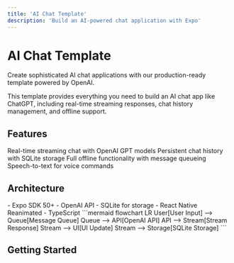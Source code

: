 ```yaml
---
title: 'AI Chat Template'
description: 'Build an AI-powered chat application with Expo'
---
```


# AI Chat Template

Create sophisticated AI chat applications with our production-ready template powered by OpenAI.

<Note>
This template provides everything you need to build an AI chat app like ChatGPT, including real-time streaming responses, chat history management, and offline support.
</Note>

## Features
<CardGroup cols={2}>

  <Card horizontal title="AI Chat" icon="message-bot">
    Real-time streaming chat with OpenAI GPT models
  </Card>
  <Card title="Chat History" icon="clock-rotate-left">
    Persistent chat history with SQLite storage
  </Card>
  <Card title="Offline Support" icon="wifi-slash">
    Full offline functionality with message queueing
  </Card>
  <Card title="Voice Input" icon="microphone">
    Speech-to-text for voice commands
  </Card>
</CardGroup>

## Architecture

<AccordionGroup>
  <Accordion icon="layer-group" title="Tech Stack">
    - Expo SDK 50+
    - OpenAI API
    - SQLite for storage
    - React Native Reanimated
    - TypeScript
  </Accordion>

  <Accordion icon="database" title="Data Flow">
    ```mermaid
    flowchart LR
      User[User Input] --> Queue[Message Queue]
      Queue --> API[OpenAI API]
      API --> Stream[Stream Response]
      Stream --> UI[UI Update]
      Stream --> Storage[SQLite Storage]
    ```
  </Accordion>  
</AccordionGroup>

## Getting Started